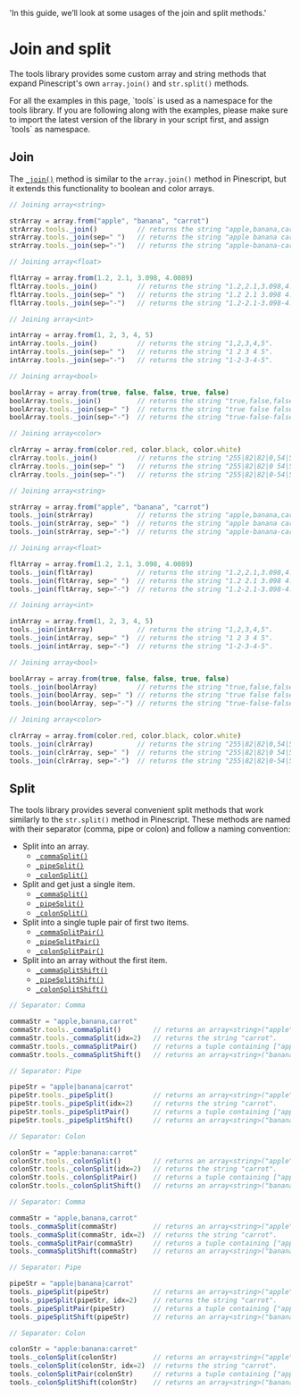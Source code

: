   'In this guide, we’ll look at some usages of the join and split methods.'

# Join and split
The tools library provides some custom array and string methods that expand Pinescript's own `array.join()` and `str.split()` methods.

<Note>
  For all the examples in this page, `tools` is used as a namespace for the tools library.
  If you are following along with the examples, please make sure to import the latest 
  version of the library in your script first, and assign `tools` as namespace.
</Note>

## Join
The [`_join()`](/join-splits#join) method is similar to the `array.join()` method in Pinescript, but it extends this functionality to boolean and color arrays.

<CodeGroup>

```js {{ title: 'Method' }}
// Joining array<string>

strArray = array.from("apple", "banana", "carrot")
strArray.tools._join()          // returns the string "apple,banana,carrot".
strArray.tools._join(sep=" ")   // returns the string "apple banana carrot".
strArray.tools._join(sep="-")   // returns the string "apple-banana-carrot".

// Joining array<float>

fltArray = array.from(1.2, 2.1, 3.098, 4.0089)
fltArray.tools._join()          // returns the string "1.2,2.1,3.098,4.0089".
fltArray.tools._join(sep=" ")   // returns the string "1.2 2.1 3.098 4.0089".
fltArray.tools._join(sep="-")   // returns the string "1.2-2.1-3.098-4.0089".

// Joining array<int>

intArray = array.from(1, 2, 3, 4, 5)
intArray.tools._join()          // returns the string "1,2,3,4,5".
intArray.tools._join(sep=" ")   // returns the string "1 2 3 4 5".
intArray.tools._join(sep="-")   // returns the string "1-2-3-4-5".

// Joining array<bool>

boolArray = array.from(true, false, false, true, false)
boolArray.tools._join()         // returns the string "true,false,false,true,false".
boolArray.tools._join(sep=" ")  // returns the string "true false false true false".
boolArray.tools._join(sep="-")  // returns the string "true-false-false-true-false".

// Joining array<color>

clrArray = array.from(color.red, color.black, color.white)
clrArray.tools._join()          // returns the string "255|82|82|0,54|58|69|0,255|255|255|0".
clrArray.tools._join(sep=" ")   // returns the string "255|82|82|0 54|58|69|0 255|255|255|0".
clrArray.tools._join(sep="-")   // returns the string "255|82|82|0-54|58|69|0-255|255|255|0".
```

```js {{ title: 'Function' }}
// Joining array<string>

strArray = array.from("apple", "banana", "carrot")
tools._join(strArray)           // returns the string "apple,banana,carrot".
tools._join(strArray, sep=" ")  // returns the string "apple banana carrot".
tools._join(strArray, sep="-")  // returns the string "apple-banana-carrot".

// Joining array<float>

fltArray = array.from(1.2, 2.1, 3.098, 4.0089)
tools._join(fltArray)           // returns the string "1.2,2.1,3.098,4.0089".
tools._join(fltArray, sep=" ")  // returns the string "1.2 2.1 3.098 4.0089".
tools._join(fltArray, sep="-")  // returns the string "1.2-2.1-3.098-4.0089".

// Joining array<int>

intArray = array.from(1, 2, 3, 4, 5)
tools._join(intArray)           // returns the string "1,2,3,4,5".
tools._join(intArray, sep=" ")  // returns the string "1 2 3 4 5".
tools._join(intArray, sep="-")  // returns the string "1-2-3-4-5".

// Joining array<bool>

boolArray = array.from(true, false, false, true, false)
tools._join(boolArray)          // returns the string "true,false,false,true,false".
tools._join(boolArray, sep=" ") // returns the string "true false false true false".
tools._join(boolArray, sep="-") // returns the string "true-false-false-true-false".

// Joining array<color>

clrArray = array.from(color.red, color.black, color.white)
tools._join(clrArray)           // returns the string "255|82|82|0,54|58|69|0,255|255|255|0".
tools._join(clrArray, sep=" ")  // returns the string "255|82|82|0 54|58|69|0 255|255|255|0".
tools._join(clrArray, sep="-")  // returns the string "255|82|82|0-54|58|69|0-255|255|255|0".
```

</CodeGroup>

## Split

The tools library provides several convenient split methods that work similarly to the `str.split()` method in Pinescript. 
These methods are named with their separator (comma, pipe or colon) and follow a naming convention: 

- Split into an array.
  - [`_commaSplit()`](/join-splits#comma-split)
  - [`_pipeSplit()`](/join-splits#pipe-split)
  - [`_colonSplit()`](/join-splits#colon-split)
- Split and get just a single item.
  - [`_commaSplit()`](/join-splits#comma-split-2)
  - [`_pipeSplit()`](/join-splits#pipe-split-2)
  - [`_colonSplit()`](/join-splits#colon-split-2) 
- Split into a single tuple pair of first two items.
  - [`_commaSplitPair()`](/join-splits#comma-split-pair)
  - [`_pipeSplitPair()`](/join-splits#pipe-split-pair)
  - [`_colonSplitPair()`](/join-splits#colon-split-pair)
- Split into an array without the first item.
  - [`_commaSplitShift()`](/join-splits#comma-split-shift)
  - [`_pipeSplitShift()`](/join-splits#pipe-split-shift)
  - [`_colonSplitShift()`](/join-splits#colon-split-shift)

<CodeGroup>

```js {{ title: 'Method' }}
// Separator: Comma

commaStr = "apple,banana,carrot"
commaStr.tools._commaSplit()        // returns an array<string>("apple", "banana", "carrot").
commaStr.tools._commaSplit(idx=2)   // returns the string "carrot".
commaStr.tools._commaSplitPair()    // returns a tuple containing ["apple", "banana"].
commaStr.tools._commaSplitShift()   // returns an array<string>("banana", "carrot") without "apple".

// Separator: Pipe

pipeStr = "apple|banana|carrot"
pipeStr.tools._pipeSplit()          // returns an array<string>("apple", "banana", "carrot").
pipeStr.tools._pipeSplit(idx=2)     // returns the string "carrot".
pipeStr.tools._pipeSplitPair()      // returns a tuple containing ["apple", "banana"].
pipeStr.tools._pipeSplitShift()     // returns an array<string>("banana", "carrot") without "apple".

// Separator: Colon

colonStr = "apple:banana:carrot"
colonStr.tools._colonSplit()        // returns an array<string>("apple", "banana", "carrot").
colonStr.tools._colonSplit(idx=2)   // returns the string "carrot".
colonStr.tools._colonSplitPair()    // returns a tuple containing ["apple", "banana"].
colonStr.tools._colonSplitShift()   // returns an array<string>("banana", "carrot") without "apple".
```

```js {{ title: 'Function' }}
// Separator: Comma

commaStr = "apple,banana,carrot"
tools._commaSplit(commaStr)         // returns an array<string>("apple", "banana", "carrot").
tools._commaSplit(commaStr, idx=2)  // returns the string "carrot".
tools._commaSplitPair(commaStr)     // returns a tuple containing ["apple", "banana"].
tools._commaSplitShift(commaStr)    // returns an array<string>("banana", "carrot") without "apple".

// Separator: Pipe

pipeStr = "apple|banana|carrot"
tools._pipeSplit(pipeStr)           // returns an array<string>("apple", "banana", "carrot").
tools._pipeSplit(pipeStr, idx=2)    // returns the string "carrot".
tools._pipeSplitPair(pipeStr)       // returns a tuple containing ["apple", "banana"].
tools._pipeSplitShift(pipeStr)      // returns an array<string>("banana", "carrot") without "apple".

// Separator: Colon

colonStr = "apple:banana:carrot"
tools._colonSplit(colonStr)         // returns an array<string>("apple", "banana", "carrot").
tools._colonSplit(colonStr, idx=2)  // returns the string "carrot".
tools._colonSplitPair(colonStr)     // returns a tuple containing ["apple", "banana"].
tools._colonSplitShift(colonStr)    // returns an array<string>("banana", "carrot") without "apple".
```

</CodeGroup>
